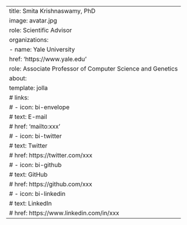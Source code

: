 ---
title: Smita Krishnaswamy, PhD
image: avatar.jpg
role: Scientific Advisor
organizations:
  - name: Yale University
    href: 'https://www.yale.edu'
    role: Associate Professor of Computer Science and Genetics
about:
  template: jolla
  # links:
  #   - icon: bi-envelope
  #     text: E-mail
  #     href: 'mailto:xxx'
  #   - icon: bi-twitter
  #     text: Twitter
  #     href: https://twitter.com/xxx
  #   - icon: bi-github
  #     text: GitHub
  #     href: https://github.com/xxx
  #   - icon: bi-linkedin
  #     text: LinkedIn
  #     href: https://www.linkedin.com/in/xxx
---